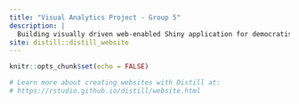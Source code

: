 ```yaml
---
title: "Visual Analytics Project - Group 5"
description: |
  Building visually driven web-enabled Shiny application for democratising data and analytics.
site: distill::distill_website
---
```


```r
knitr::opts_chunk$set(echo = FALSE)

# Learn more about creating websites with Distill at:
# https://rstudio.github.io/distill/website.html

```


